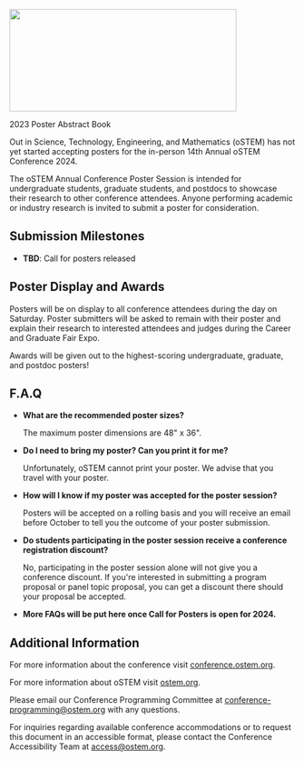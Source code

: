 
<SiteLayout title="Call for Posters" accent="nav-blue">

<Image
  src="/images/2023 cfp3.jpg"
  alt=""
  layout="responsive"
  width="400"
  height="180"
  priority="true"
/>
<br />

<div className="my-2 flex flex-col items-center sm:flex-row justify-center">
  <div className="my-1 sm:mx-2">
    <CTAButton onClick="https://cdn.ostem.org/publicfiles/oSTEM2023_Abstract_Book.pdf">
      2023 Poster Abstract Book
    </CTAButton>
  </div>
</div>

Out in Science, Technology, Engineering, and Mathematics (oSTEM) has not yet started accepting posters for the in-person 14th Annual oSTEM Conference 2024.

The oSTEM Annual Conference Poster Session is intended for undergraduate
students, graduate students, and postdocs to showcase their research to other
conference attendees. Anyone performing academic or industry research is invited
to submit a poster for consideration.

<div className="text-bright-peach font-bold">

## Submission Milestones

</div>

- **TBD**: Call for posters released

<div className="text-bright-peach font-bold">

## Poster Display and Awards

</div>

Posters will be on display to all conference attendees during the day on
Saturday. Poster submitters will be asked to remain with their poster and
explain their research to interested attendees and judges during the Career and
Graduate Fair Expo.

Awards will be given out to the highest-scoring undergraduate, graduate, and
postdoc posters!

<div className="text-bright-peach font-bold">

## F.A.Q

</div>

- **What are the recommended poster sizes?**

  The maximum poster dimensions are 48" x 36".

- **Do I need to bring my poster? Can you print it for me?**

  Unfortunately, oSTEM cannot print your poster. We advise that you travel with
  your poster.

- **How will I know if my poster was accepted for the poster session?**

  Posters will be accepted on a rolling basis and you will receive an email
  before October to tell you the outcome of your poster submission.

- **Do students participating in the poster session receive a conference registration discount?**

  No, participating in the poster session alone will not give you a conference discount. If you're interested in submitting a program proposal or panel topic proposal, you can get a discount there should your proposal be accepted.

- **More FAQs will be put here once Call for Posters is open for 2024.**

<div className="text-bright-peach font-bold">

## Additional Information

</div>

For more information about the conference visit [conference.ostem.org](https://conference.ostem.org).

For more information about oSTEM visit [ostem.org](https://ostem.org).

Please email our Conference Programming Committee at
conference-programming@ostem.org with any questions.

For inquiries regarding available conference accommodations or to request this
document in an accessible format, please contact the Conference Accessibility
Team at access@ostem.org.

</SiteLayout>
